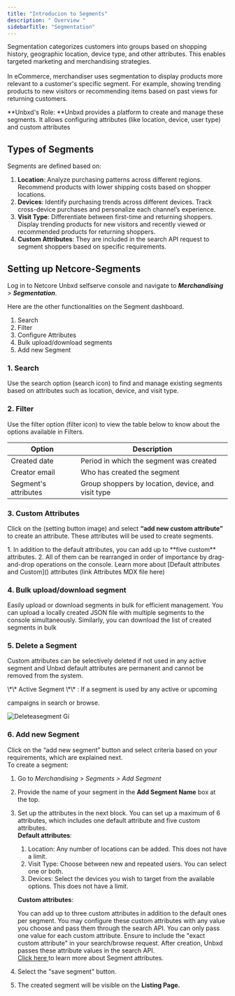 ```yaml
---
title: "Introducion to Segments"
description: " Overview "
sidebarTitle: "Segmentation"
---
```


Segmentation categorizes customers into groups based on shopping history, geographic location, device type, and other attributes. This enables targeted marketing and merchandising strategies. \
\
In eCommerce, merchandiser uses segmentation to display products more relevant to a customer's specific segment. For example, showing trending products to new visitors or recommending items based on past views for returning customers.

\*\*Unbxd's Role: \*\*Unbxd provides a platform to create and manage these segments. It allows configuring attributes (like location, device, user type) and custom attributes

## Types of Segments

Segments are defined based on:

1. **Location**: Analyze purchasing patterns across different regions. Recommend products with lower shipping costs based on shopper locations.
2. **Devices**: Identify purchasing trends across different devices. Track cross-device purchases and personalize each channel’s experience.
3. **Visit Type**: Differentiate between first-time and returning shoppers. Display trending products for new visitors and recently viewed or recommended products for returning shoppers.
4. **Custom Attributes**: They are included in the search API request to segment shoppers based on specific requirements.

## Setting up Netcore-Segments

Log in to Netcore Unbxd selfserve console and navigate to **_Merchandising_** \> **_Segmentation_**.

Here are the other functionalities on the Segment dashboard.

1. Search
2. Filter
3. Configure Attributes
4. Bulk upload/download segments
5. Add new Segment

### 1. Search

Use the search option (search icon) to find and manage existing segments based on attributes such as location, device, and visit type.

### 2. Filter

Use the filter option (filter icon) to view the table below to know about the options available in Filters.

| Option               | Description                                        |
| -------------------- | -------------------------------------------------- |
| Created date         | Period in which the segment was created            |
| Creator email        | Who has created the segment                        |
| Segment's attributes | Group shoppers by location, device, and visit type |

### 3. Custom Attributes

Click on the (setting button image) and select **“add new custom attribute”** to create an attribute. These attributes will be used to create segments.

<Info>
  1. In addition to the default attributes, you can add up to **five custom** attributes.
  2. All of them can be rearranged in order of importance by drag-and-drop operations on the console. Learn more about [Default attributes and Custom]() attributes (link Attributes MDX file here)
</Info>

### 4. Bulk upload/download segment

Easily upload or download segments in bulk for efficient management. You can upload a locally created JSON file with multiple segments to the console simultaneously. Similarly, you can download the list of created segments in bulk

### 5. Delete a Segment

Custom attributes can be selectively deleted if not used in any active segment and  Unbxd default  attributes are permanent and cannot be removed from the system.

<Info>
  \*\* Active Segment \*\* : If a segment is used by any active or upcoming

  campaigns in search or browse.
</Info>

![Deleteasegment Gi](/images/Deleteasegment.gif)

### 6. Add new Segment

Click on the “add new segment” button and select criteria based on your requirements, which are explained next.\
To create a segment:

1. Go to _Merchandising \> Segments \> Add Segment_
2. Provide the name of your segment in the **Add Segment Name** box at the top.
3. Set up the attributes in the next block. You can set up a maximum of 6 attributes, which includes one default attribute and five custom attributes.\
   **Default attributes**:
   1. Location: Any number of locations can be added. This does not have a limit.
   2. Visit Type: Choose between new and repeated users. You can select one or both.
   3. Devices: Select the devices you wish to target from the available options. This does not have a limit.

   **Custom attributes**:

   You can add up to three custom attributes in addition to the default ones per segment. You may configure these custom attributes with any value you choose and pass them through the search API. You can only pass one value for each custom attribute. Ensure to include the "exact custom attribute" in your search/browse request. After creation, Unbxd passes these attribute values in the search API.\
   [Click here ](https://docs.netcoreunbxd.com/Attributes)to learn more about Segment attributes.
4. Select the "save segment" button.
5. The created segment will be visible on the **Listing Page.**
